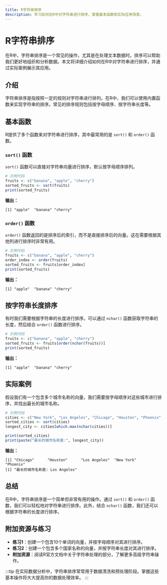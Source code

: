 ```yaml
---
title: R字符串排序
description: 学习如何在R中对字符串进行排序，掌握基本函数和实际应用场景。
---
```


# R字符串排序

在R中，字符串排序是一个常见的操作，尤其是在处理文本数据时。排序可以帮助我们更好地组织和分析数据。本文将详细介绍如何在R中对字符串进行排序，并通过实际案例展示其应用。

## 介绍

字符串排序是指按照一定的规则对字符串进行排列。在R中，我们可以使用内置函数来实现字符串的排序。常见的排序规则包括按字母顺序、按字符串长度等。

## 基本函数

R提供了多个函数来对字符串进行排序，其中最常用的是 `sort()` 和 `order()` 函数。

### `sort()` 函数

`sort()` 函数可以直接对字符串向量进行排序，默认按字母顺序排列。

```r
# 示例代码
fruits <- c("banana", "apple", "cherry")
sorted_fruits <- sort(fruits)
print(sorted_fruits)
```

**输出：**
```
[1] "apple"  "banana" "cherry"
```

### `order()` 函数

`order()` 函数返回的是排序后的索引，而不是直接排序后的向量。这在需要根据其他列进行排序时非常有用。

```r
# 示例代码
fruits <- c("banana", "apple", "cherry")
order_index <- order(fruits)
sorted_fruits <- fruits[order_index]
print(sorted_fruits)
```

**输出：**
```
[1] "apple"  "banana" "cherry"
```

## 按字符串长度排序

有时我们需要根据字符串的长度进行排序。可以通过 `nchar()` 函数获取字符串的长度，然后结合 `order()` 函数进行排序。

```r
# 示例代码
fruits <- c("banana", "apple", "cherry")
sorted_fruits <- fruits[order(nchar(fruits))]
print(sorted_fruits)
```

**输出：**
```
[1] "apple"  "banana" "cherry"
```

## 实际案例

假设我们有一个包含多个城市名称的向量，我们需要按字母顺序对这些城市进行排序，并找出最长的城市名称。

```r
# 示例代码
cities <- c("New York", "Los Angeles", "Chicago", "Houston", "Phoenix")
sorted_cities <- sort(cities)
longest_city <- cities[which.max(nchar(cities))]

print(sorted_cities)
print(paste("最长的城市名称是:", longest_city))
```

**输出：**
```
[1] "Chicago"      "Houston"      "Los Angeles"  "New York"     "Phoenix"
[1] "最长的城市名称是: Los Angeles"
```

## 总结

在R中，字符串排序是一个简单但非常有用的操作。通过 `sort()` 和 `order()` 函数，我们可以轻松地对字符串进行排序。此外，结合 `nchar()` 函数，我们还可以根据字符串的长度进行排序。

## 附加资源与练习

- **练习1**：创建一个包含10个单词的向量，并按字母顺序对其进行排序。
- **练习2**：创建一个包含多个国家名称的向量，并按字符串长度对其进行排序。
- **附加资源**：阅读R官方文档中关于字符串处理的部分，了解更多高级字符串操作。

:::tip
在实际数据分析中，字符串排序常常用于数据清洗和预处理阶段。掌握这些基本操作将大大提高你的数据处理效率。
:::